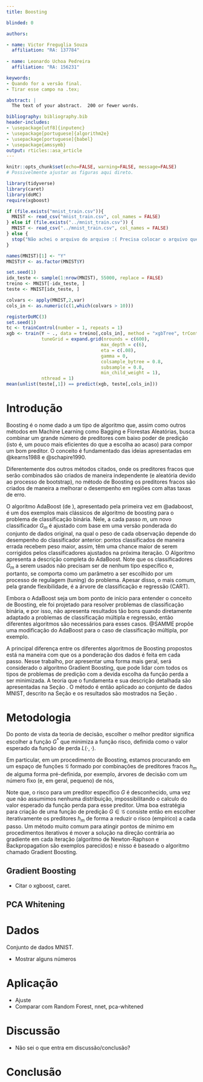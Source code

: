 ```yaml
---
title: Boosting

blinded: 0

authors: 

- name: Victor Freguglia Souza
  affiliation: "RA: 137784"
  
- name: Leonardo Uchoa Pedreira
  affiliation: "RA: 156231"

keywords: 
- Quando for a versão final.
- Tirar esse campo na .tex;

abstract: |
  The text of your abstract.  200 or fewer words.

bibliography: bibliography.bib
header-includes:
- \usepackage[utf8]{inputenc}
- \usepackage[portuguese]{algorithm2e}
- \usepackage[portuguese]{babel}
- \usepackage{amssymb}
output: rticles::asa_article
---
```


```r
knitr::opts_chunk$set(echo=FALSE, warning=FALSE, message=FALSE)
# Possivelmente ajustar as figuras aqui direto.
```

```r
library(tidyverse)
library(caret)
library(doMC)
require(xgboost)
```

```r
if (file.exists("mnist_train.csv")){
  MNIST <- read_csv("mnist_train.csv", col_names = FALSE)
} else if (file.exists("../mnist_train.csv")) {
  MNIST <- read_csv("../mnist_train.csv", col_names = FALSE)
} else {
  stop("Não achei o arquivo do arquivo :( Precisa colocar o arquivo que a gente usou pros labs 'mnist_train.csv' na pasta.")
}

names(MNIST)[1] <- "Y"
MNIST$Y <- as.factor(MNIST$Y)

set.seed(1)
idx_teste <- sample(1:nrow(MNIST), 55000, replace = FALSE)
treino <- MNIST[-idx_teste, ]
teste <- MNIST[idx_teste, ]

colvars <- apply(MNIST,2,var)
cols_in <- as.numeric(c(1,which(colvars > 10)))

```

```r
registerDoMC(3)
set.seed(1)
tc <- trainControl(number = 1, repeats = 1)
xgb <- train(Y ~ ., data = treino[,cols_in], method = "xgbTree", trControl = tc, 
             tuneGrid = expand.grid(nrounds = c(600),
                                   max_depth = c(6),
                                   eta = c(.08),
                                   gamma = 0,
                                   colsample_bytree = 0.8,
                                   subsample = 0.8,
                                   min_child_weight = 1),
             nthread = 1)
mean(unlist(teste[,1]) == predict(xgb, teste[,cols_in]))
```


# Introdução

 Boosting é o nome dado a um tipo de algoritmo que, assim como outros métodos em Machine Learning como Bagging e Florestas Aleatórias, busca combinar um grande número de preditores com baixo poder de predição (isto é, um pouco mais eficientes do que a escolha ao acaso) para compor um bom preditor.  O conceito é fundamentado das ideias apresentadas em @kearns1988 e @schapire1990.
 
 Diferentemente dos outros métodos citados, onde os preditores fracos que serão combinados são criados de maneira independente (e aleatória devido ao processo de bootstrap), no método de Boosting os preditores fracos são criados de maneira a melhorar o desempenho em regiões com altas taxas de erro. 
 
O algoritmo AdaBoost (de \textit{Adaptative Boosting}), apresentado pela primeira vez em @adaboost, é um dos exemplos mais clássicos de algoritmo de boosting para o problema de classificação binária. Nele, a cada passo $m$, um novo classificador $G_m$ é ajustado com base em uma versão ponderada do conjunto de dados original, na qual o peso de cada observação depende do desempenho do classificador anterior: pontos classificados de maneira errada recebem peso maior, assim, têm uma chance maior de serem corrigidos pelos classificadores ajustados na próxima iteração. O Algoritmo \ref{adaboost_alg} apresenta a descrição completa do AdaBoost. Note que os classificadores $G_m$ a serem usados não precisam ser de nenhum tipo específico e, portanto, se comporta como um parâmetro a ser escolhido por um processo de regulagem (tuning) do problema. Apesar disso, o mais comum, pela grande flexibilidade, é a árvore de classificação e regressão (CART).

\begin{algorithm}[h]
\Inicio{
  $(y_i, x_i), i = 1,\dots, N$; $y_i \in \{-1,1\}$; $x_i \in \mathbb{R}^p$;\\
  Inicie todos pesos $w_i = 1/N$;\\
  \Para{$m = 1,\dots,M$}{
    1. Ajuste um classificador $G_m(x)$;\\
    2. Calcular 
    
    $$\text{err}_m = \frac{\sum_{i = 1}^N w_i I(y_i \neq G_m(x_i))}{\sum_{i = 1}^N w_i};$$\\
    3. Calcular $\alpha_m = \log \left(\frac{1 - \text{err}_m}{\text{err}_m}\right)$;\\
    4. Atualizar $w_i \leftarrow w_i \exp \left( \alpha_m I(y_i \neq G_m(x_i)) \right), i = 1, \dots, N$;
  }
  Defina o classificador final como 
  $$G(x) = \text{sign}(\sum_{m = 1}^M \alpha_m I(G_m(x) = k)).$$
}
\caption{Algoritmo AdaBoost apresentado em \cite{elements}. Aqui, as classes do problema de classificação são representadas pelos valores -1 e 1.}
\label{adaboost_alg}
\end{algorithm}

Embora o AdaBoost seja um bom ponto de início para entender o conceito de Boosting, ele foi projetado para resolver problemas de classificação binária, e por isso, não apresenta resultados tão bons quando diretamente adaptado a problemas de classificação múltipla e regressão, então diferentes algoritmos são necessários para esses casos. @SAMME propõe uma modificação do AdaBoost para o caso de classificação múltipla, por exemplo.

A principal diferença entre os diferentes algoritmos de Boosting propostos está na maneira com que os a ponderação dos dados é feita em cada passo. Nesse trabalho, por apresentar uma forma mais geral, será considerado o algoritmo Gradient Boosting, que pode lidar com todos os tipos de problemas de predição com a devida escolha da função perda a ser minimizada. A teoria que o fundamenta e sua descrição detalhada são apresentadas na Seção \ref{sec_metodologia}. O método é então aplicado ao conjunto de dados MNIST, descrito na Seção \ref{sec_dados} e os resultados são mostrados na Seção \ref{sec_apli}.
  
# Metodologia \label{sec_metodologia}

Do ponto de vista da teoria de decisão, escolher o melhor preditor significa escolher a função $G^*$ que minimiza a função risco, definida como o valor esperado da função de perda $L(\cdot,\cdot)$.

\begin{equation}
G^* = \arg \min_{G \in \mathcal{G}} \mathbb{E}L(Y,G(\mathbf{X}))
\end{equation}

Em particular, em um procedimento de Boosting, estamos procurando em um espaço de funções $\mathcal{G}$ formado por combinações de preditores fracos $h_m$ de alguma forma pré-definida, por exemplo, árvores de decisão com um número fixo (e, em geral, pequeno) de nós,

\begin{equation}
\mathcal{G} = \{G: G(x) = \sum_{i = 1}^M \alpha_i h_m(x) \}.
\end{equation}

Note que, o risco para um preditor específico $G$ é desconhecido, uma vez que não assumimos nenhuma distribuição, impossibilitando o calculo do valor esperado da função perda para esse preditor. Uma boa estratégia para criação de uma função de predição $G \in \mathcal{G}$ consiste então em escolher iterativamente os preditores $h_m$ de forma a reduzir o risco (empírico) a cada passo. Um método muito comum para atingir pontos de mínimo em procedimentos iterativos é mover a solução na direção contrária ao gradiente em cada iteração (algoritmo de Newton-Raphson e Backpropagation são exemplos parecidos) e nisso é baseado o algoritmo chamado Gradient Boosting.
 
## Gradient Boosting

 - Citar o xgboost, caret.
 
 \begin{algorithm}[h]
\Inicio{
  $(y_i, x_i), i = 1,\dots, N$;\\
  Inicie com o preditor constante $H_0 = \arg \min_c \sum_{i = 1}^N L(y_i,c)$;\\
  \Para{$m = 1,\dots,M$}{
    1. Calcular
    $$r_{im} = -\left[ \frac{\partial L(y_i, G(x_i))}{\partial }\right]_{G = H_{m-1}};$$\\
    2. Ajustar um novo preditor fraco $h_m$ ao conjunto de dados $(r_{im},x_i);$\\
    3. ;\\
    4. ;
  }
  Defina o classificador final como 
  $$G(x) = H_M(x).$$
}
\caption{Algoritmo Gradient Boosting apresentado em \cite{boosting2001}.}
\label{gradboost_alg}
\end{algorithm}

## PCA Whitening

# Dados \label{sec_dados}

Conjunto de dados MNIST.

- Mostrar alguns números

# Aplicação \label{sec_apli}

- Ajuste
- Comparar com Random Forest, nnet, pca-whitened

# Discussão

- Não sei o que entra em discussão/conclusão?
  
# Conclusão